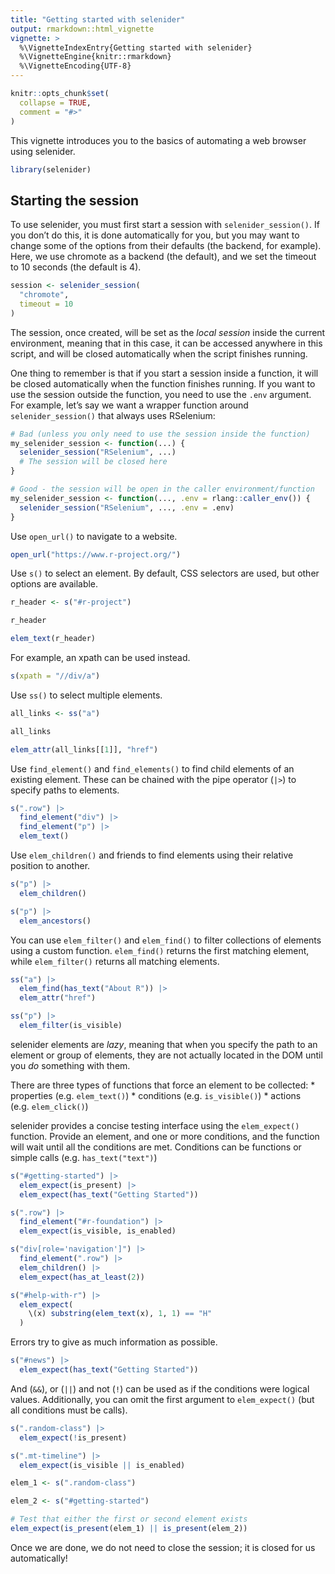 ```yaml
---
title: "Getting started with selenider"
output: rmarkdown::html_vignette
vignette: >
  %\VignetteIndexEntry{Getting started with selenider}
  %\VignetteEngine{knitr::rmarkdown}
  %\VignetteEncoding{UTF-8}
---
```


```r
knitr::opts_chunk$set(
  collapse = TRUE,
  comment = "#>"
)
```

This vignette introduces you to the basics of automating a web browser using selenider.

```r
library(selenider)
```

## Starting the session
To use selenider, you must first start a session with `selenider_session()`. If you don't do this, it
is done automatically for you, but you may want to change some of the options from their defaults 
(the backend, for example). Here, we use chromote as a backend (the default), and we set the timeout
to 10 seconds (the default is 4).

```r
session <- selenider_session(
  "chromote",
  timeout = 10
)
```

The session, once created, will be set as the *local session* inside the current environment,
meaning that in this case, it can be accessed anywhere in this script, and will be closed
automatically when the script finishes running.

One thing to remember is that if you start a session inside a function, it will be closed
automatically when the function finishes running. If you want to use the session outside the
function, you need to use the `.env` argument. For example, let's say we want a wrapper
function around `selenider_session()` that always uses RSelenium:

```r
# Bad (unless you only need to use the session inside the function)
my_selenider_session <- function(...) {
  selenider_session("RSelenium", ...)
  # The session will be closed here
}

# Good - the session will be open in the caller environment/function
my_selenider_session <- function(..., .env = rlang::caller_env()) {
  selenider_session("RSelenium", ..., .env = .env)
}
```

Use `open_url()` to navigate to a website.

``` r
open_url("https://www.r-project.org/")
```

Use `s()` to select an element. By default, CSS selectors are used, but other options are available.

``` r
r_header <- s("#r-project")

r_header

elem_text(r_header)
```

For example, an xpath can be used instead.

```r
s(xpath = "//div/a")
```

Use `ss()` to select multiple elements.

```r
all_links <- ss("a")

all_links

elem_attr(all_links[[1]], "href")
```

Use `find_element()` and `find_elements()` to find child elements of an existing element. These can be
chained with the pipe operator (`|>`) to specify paths to elements.

``` r
s(".row") |>
  find_element("div") |>
  find_element("p") |>
  elem_text()
```

Use `elem_children()` and friends to find elements using their relative position to another.

```r
s("p") |>
  elem_children()

s("p") |>
  elem_ancestors()
```

You can use `elem_filter()` and `elem_find()` to filter collections of elements using a custom function.
`elem_find()` returns the first matching element, while `elem_filter()` returns all matching elements.

``` r
ss("a") |>
  elem_find(has_text("About R")) |>
  elem_attr("href")

ss("p") |>
  elem_filter(is_visible)
```

selenider elements are *lazy*, meaning that when you specify the path to an element or group of
elements, they are not actually located in the DOM until you *do* something with them.

There are three types of functions that force an element to be collected:
* properties (e.g. `elem_text()`)
* conditions (e.g. `is_visible()`)
* actions (e.g. `elem_click()`)

selenider provides a concise testing interface using the `elem_expect()` function. Provide an element,
and one or more conditions, and the function will wait until all the conditions are met. Conditions
can be functions or simple calls (e.g. `has_text("text")`)

``` r
s("#getting-started") |>
  elem_expect(is_present) |>
  elem_expect(has_text("Getting Started"))

s(".row") |>
  find_element("#r-foundation") |>
  elem_expect(is_visible, is_enabled)

s("div[role='navigation']") |>
  find_element(".row") |>
  elem_children() |>
  elem_expect(has_at_least(2))

s("#help-with-r") |>
  elem_expect(
    \(x) substring(elem_text(x), 1, 1) == "H"
  )
```

Errors try to give as much information as possible.
```r
s("#news") |>
  elem_expect(has_text("Getting Started"))
```

And (`&&`), or (`||`) and not (`!`) can be used as if the conditions were logical values. Additionally,
you can omit the first argument to `elem_expect()` (but all conditions must be calls).

``` r
s(".random-class") |>
  elem_expect(!is_present)

s(".mt-timeline") |>
  elem_expect(is_visible || is_enabled)

elem_1 <- s(".random-class")

elem_2 <- s("#getting-started")

# Test that either the first or second element exists
elem_expect(is_present(elem_1) || is_present(elem_2))
```

Once we are done, we do not need to close the session; it is closed for us automatically!
